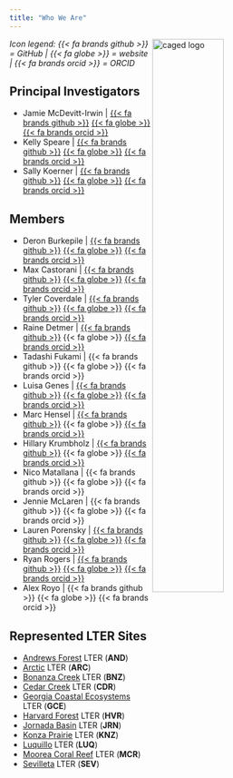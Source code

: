 ```yaml
---
title: "Who We Are"
---
```

<img src="images/CAGED_Naso_lituratus_notext.png" alt="caged logo" width="50%" align= "right"/>

_Icon legend: {{< fa brands github >}} = GitHub | {{< fa globe >}} = website | {{< fa brands orcid >}} = ORCID_


## Principal Investigators

- Jamie McDevitt-Irwin | [{{< fa brands github >}}](https://github.com/JamieMcDevittIrwin) [{{< fa globe >}}](https://jamiemcdevittirwin.github.io/) [{{< fa brands orcid >}}](https://orcid.org/0000-0003-1620-6946)
- Kelly Speare | [{{< fa brands github >}}](https://github.com/kellyspeare) [{{< fa globe >}}](http://www.kellyspeare.com/) [{{< fa brands orcid >}}](https://orcid.org/0000-0002-0016-3606)
- Sally Koerner | [{{< fa brands github >}}](https://github.com/SallyKoerner) [{{< fa globe >}}](https://koernerlab.weebly.com/) [{{< fa brands orcid >}}](https://orcid.org/0000-0001-6403-7513)

## Members

- Deron Burkepile | [{{< fa brands github >}}](https://github.com/dburkepile) [{{< fa globe >}}](https://labs.eemb.ucsb.edu/burkepile/deron/) [{{< fa brands orcid >}}](https://orcid.org/0000-0002-0427-0484)
- Max Castorani | [{{< fa brands github >}}](https://github.com/maxcastorani) [{{< fa globe >}}](https://castorani.evsc.virginia.edu/) [{{< fa brands orcid >}}](https://orcid.org/0000-0002-7372-9359)
- Tyler Coverdale | [{{< fa brands github >}}](https://github.com/TCCoverdale) [{{< fa globe >}}](https://coverdalelab.weebly.com/) [{{< fa brands orcid >}}](https://orcid.org/0000-0003-0910-9187)
- Raine Detmer | [{{< fa brands github >}}](https://github.com/raine-detmer) {{< fa globe >}} [{{< fa brands orcid >}}](https://orcid.org/0000-0001-5416-0278)
- Tadashi Fukami | {{< fa brands github >}} {{< fa globe >}} {{< fa brands orcid >}}
- Luisa Genes | [{{< fa brands github >}}](https://github.com/luisagenes) [{{< fa globe >}}](http://luisagenes.com/) [{{< fa brands orcid >}}](https://orcid.org/0000-0001-7556-4562)
- Marc Hensel | [{{< fa brands github >}}](https://github.com/mhensel) {{< fa globe >}} [{{< fa brands orcid >}}](https://orcid.org/0000-0002-9292-9858)
- Hillary Krumbholz | [{{< fa brands github >}}](https://github.com/hillarykrumbholz) {{< fa globe >}} [{{< fa brands orcid >}}](https://orcid.org/0000-0001-9808-1758)
- Nico Matallana | {{< fa brands github >}} {{< fa globe >}} {{< fa brands orcid >}}
- Jennie McLaren | {{< fa brands github >}} {{< fa globe >}} {{< fa brands orcid >}}
- Lauren Porensky | [{{< fa brands github >}}](https://github.com/lporensky) [{{< fa globe >}}](https://www.ars.usda.gov/plains-area/fort-collins-co/center-for-agricultural-resources-research/rangeland-resources-systems-research/people/lauren-porensky/) [{{< fa brands orcid >}}](https://orcid.org/0000-0001-6883-2442)
- Ryan Rogers | [{{< fa brands github >}}](https://github.com/ryancr29) [{{< fa globe >}}](https://www.linkedin.com/in/ryancrogers22/) [{{< fa brands orcid >}}](https://orcid.org/0000-0003-1774-9213)
- Alex Royo | {{< fa brands github >}} {{< fa globe >}} {{< fa brands orcid >}}

## Represented LTER Sites

- [Andrews Forest](https://andrewsforest.oregonstate.edu/) LTER (**AND**)
- [Arctic](https://arc-lter.ecosystems.mbl.edu/) LTER (**ARC**)
- [Bonanza Creek](https://www.lter.uaf.edu/) LTER (**BNZ**)
- [Cedar Creek](https://cedarcreek.umn.edu/) LTER (**CDR**)
- [Georgia Coastal Ecosystems](https://gce-lter.marsci.uga.edu/) LTER (**GCE**)
- [Harvard Forest](https://harvardforest.fas.harvard.edu/) LTER (**HVR**)
- [Jornada Basin](https://lter.jornada.nmsu.edu/) LTER (**JRN**)
- [Konza Prairie](https://lter.konza.ksu.edu/) LTER (**KNZ**)
- [Luquillo](https://luquillo.lter.network/) LTER (**LUQ**)
- [Moorea Coral Reef](https://mcr.lternet.edu/) LTER (**MCR**)
- [Sevilleta](https://sevlter.unm.edu/) LTER (**SEV**)

